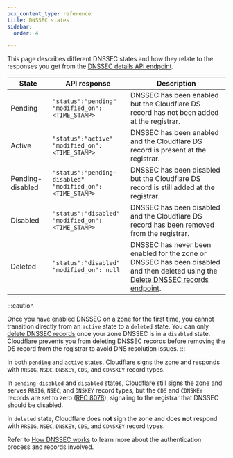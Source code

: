 ```yaml
---
pcx_content_type: reference
title: DNSSEC states
sidebar:
  order: 4

---
```


This page describes different DNSSEC states and how they relate to the responses you get from the [DNSSEC details API endpoint](/api/resources/dns/subresources/dnssec/methods/get/).

| State            | API response                                                     | Description                                                                                                                                                                       |
| ---------------- | ---------------------------------------------------------------- | --------------------------------------------------------------------------------------------------------------------------------------------------------------------------------- |
| Pending          | `"status":"pending"`<br /> `"modified_on":<TIME_STAMP>`          | DNSSEC has been enabled but the Cloudflare DS record has not been added at the registrar.                                                                                         |
| Active           | `"status":"active"`<br /> `"modified_on":<TIME_STAMP>`           | DNSSEC has been enabled and the Cloudflare DS record is present at the registrar.                                                                                                 |
| Pending-disabled | `"status":"pending-disabled"`<br /> `"modified_on":<TIME_STAMP>` | DNSSEC has been disabled but the Cloudflare DS record is still added at the registrar.                                                                                            |
| Disabled         | `"status":"disabled"`<br /> `"modified_on":<TIME_STAMP>`         | DNSSEC has been disabled and the Cloudflare DS record has been removed from the registrar.                                                                                        |
| Deleted          | `"status":"disabled"`<br /> `"modified_on": null`                | DNSSEC has never been enabled for the zone or DNSSEC has been disabled and then deleted using the [Delete DNSSEC records endpoint](/api/resources/dns/subresources/dnssec/methods/delete/). |

:::caution

Once you have enabled DNSSEC on a zone for the first time, you cannot transition directly from an `active` state to a `deleted` state. You can only [delete DNSSEC records](/api/resources/dns/subresources/dnssec/methods/delete/) once your zone DNSSEC is in a `disabled` state. Cloudflare prevents you from deleting DNSSEC records before removing the DS record from the registrar to avoid DNS resolution issues. 
:::

In both `pending` and `active` states, Cloudflare signs the zone and responds with `RRSIG`, `NSEC`, `DNSKEY`, `CDS`, and `CDNSKEY` record types.

In `pending-disabled` and `disabled` states, Cloudflare still signs the zone and serves `RRSIG`, `NSEC`, and `DNSKEY` record types, but the `CDS` and `CDNSKEY` records are set to zero ([RFC 8078](https://www.rfc-editor.org/rfc/rfc8078.html#section-4)), signaling to the registrar that DNSSEC should be disabled.

In `deleted` state, Cloudflare does **not** sign the zone and does **not** respond with `RRSIG`, `NSEC`, `DNSKEY`, `CDS`, and `CDNSKEY` record types.

Refer to [How DNSSEC works](https://www.cloudflare.com/dns/dnssec/how-dnssec-works/) to learn more about the authentication process and records involved.
